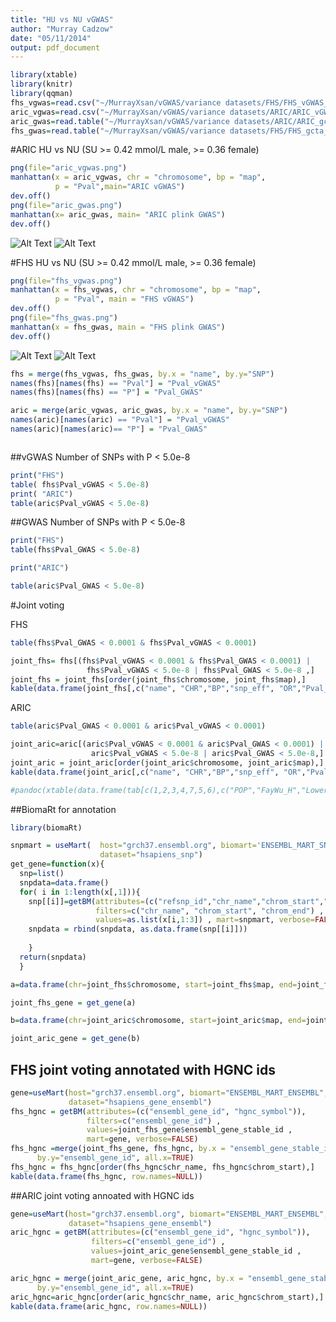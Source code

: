 ```yaml
---
title: "HU vs NU vGWAS"
author: "Murray Cadzow"
date: "05/11/2014"
output: pdf_document
---
```

```r

library(xtable)
library(knitr)
library(qqman)
fhs_vgwas=read.csv("~/MurrayXsan/vGWAS/variance datasets/FHS/FHS_vGWAS_vGWA.csv", header=TRUE)
aric_vgwas=read.csv("~/MurrayXsan/vGWAS/variance datasets/ARIC/ARIC_vGWAS_vGWA.csv", header=TRUE)
aric_gwas=read.table("~/MurrayXsan/vGWAS/variance datasets/ARIC/ARIC_gcta_gwas_tidy.assoc.logistic", header=TRUE)
fhs_gwas=read.table("~/MurrayXsan/vGWAS/variance datasets/FHS/FHS_gcta_gwas_tidy.assoc.logistic", header=TRUE)
```

#ARIC HU vs NU (SU >= 0.42 mmol/L male, >= 0.36 female)

```r
png(file="aric_vgwas.png")
manhattan(x = aric_vgwas, chr = "chromosome", bp = "map", 
          p = "Pval",main="ARIC vGWAS")
dev.off()
png(file="aric_gwas.png")
manhattan(x= aric_gwas, main= "ARIC plink GWAS")
dev.off()
```
![Alt Text](aric_vgwas.png)
![Alt Text](aric_gwas.png)


#FHS HU vs NU (SU >= 0.42 mmol/L male, >= 0.36 female)
```r
png(file="fhs_vgwas.png")
manhattan(x = fhs_vgwas, chr = "chromosome", bp = "map", 
          p = "Pval", main = "FHS vGWAS")
dev.off()
png(file="fhs_gwas.png")
manhattan(x = fhs_gwas, main = "FHS plink GWAS")
dev.off()
```
![Alt Text](fhs_vgwas.png)
![Alt Text](fhs_gwas.png)



```r
fhs = merge(fhs_vgwas, fhs_gwas, by.x = "name", by.y="SNP")
names(fhs)[names(fhs) == "Pval"] = "Pval_vGWAS"
names(fhs)[names(fhs) == "P"] = "Pval_GWAS"

aric = merge(aric_vgwas, aric_gwas, by.x = "name", by.y="SNP")
names(aric)[names(aric) == "Pval"] = "Pval_vGWAS"
names(aric)[names(aric)== "P"] = "Pval_GWAS"



```

##vGWAS
Number of SNPs with P < 5.0e-8
```r
print("FHS")
table( fhs$Pval_vGWAS < 5.0e-8)
print( "ARIC")
table(aric$Pval_vGWAS < 5.0e-8)
```
##GWAS
Number of SNPs with P < 5.0e-8 
```r
print("FHS")
table(fhs$Pval_GWAS < 5.0e-8)

print("ARIC")

table(aric$Pval_GWAS < 5.0e-8)
```
#Joint voting

FHS
```r

table(fhs$Pval_GWAS < 0.0001 & fhs$Pval_vGWAS < 0.0001)

joint_fhs= fhs[(fhs$Pval_vGWAS < 0.0001 & fhs$Pval_GWAS < 0.0001) |
                 fhs$Pval_vGWAS < 5.0e-8 | fhs$Pval_GWAS < 5.0e-8 ,]
joint_fhs = joint_fhs[order(joint_fhs$chromosome, joint_fhs$map),]
kable(data.frame(joint_fhs[,c("name", "CHR","BP","snp_eff", "OR","Pval_GWAS", "Pval_vGWAS")], row.names=NULL))
```

ARIC

```r
table(aric$Pval_GWAS < 0.0001 & aric$Pval_vGWAS < 0.0001)
```
```r
joint_aric=aric[(aric$Pval_vGWAS < 0.0001 & aric$Pval_GWAS < 0.0001) |
                  aric$Pval_vGWAS < 5.0e-8 | aric$Pval_GWAS < 5.0e-8,]
joint_aric = joint_aric[order(joint_aric$chromosome, joint_aric$map),]
kable(data.frame(joint_aric[,c("name", "CHR","BP","snp_eff", "OR","Pval_GWAS", "Pval_vGWAS")], row.names=NULL))

#pandoc(xtable(data.frame(tab[c(1,2,3,4,7,5,6),c("POP","FayWu_H","Lower Quantile","Mean","Upper Quantile")], row.names=NULL)),format = "markup")
```



##BiomaRt for annotation
```r
library(biomaRt)

snpmart = useMart(  host="grch37.ensembl.org", biomart='ENSEMBL_MART_SNP', 
                    dataset="hsapiens_snp")
get_gene=function(x){
  snp=list()
  snpdata=data.frame()
  for( i in 1:length(x[,1])){
    snp[[i]]=getBM(attributes=(c("refsnp_id","chr_name","chrom_start","ensembl_gene_stable_id")),
                   filters=c("chr_name", "chrom_start", "chrom_end") ,
                   values=as.list(x[i,1:3]) , mart=snpmart, verbose=FALSE)
    snpdata = rbind(snpdata, as.data.frame(snp[[i]]))
  
    }
  return(snpdata)
  }
```


```r
a=data.frame(chr=joint_fhs$chromosome, start=joint_fhs$map, end=joint_fhs$map +1)

joint_fhs_gene = get_gene(a)

b=data.frame(chr=joint_aric$chromosome, start=joint_aric$map, end=joint_aric$map +1)

joint_aric_gene = get_gene(b)
```


## FHS joint voting annotated with HGNC ids
```r
gene=useMart(host="grch37.ensembl.org", biomart="ENSEMBL_MART_ENSEMBL", 
             dataset="hsapiens_gene_ensembl")
fhs_hgnc = getBM(attributes=(c("ensembl_gene_id", "hgnc_symbol")),
                 filters=c("ensembl_gene_id") , 
                 values=joint_fhs_gene$ensembl_gene_stable_id , 
                 mart=gene, verbose=FALSE)
fhs_hgnc =merge(joint_fhs_gene, fhs_hgnc, by.x = "ensembl_gene_stable_id", 
      by.y="ensembl_gene_id", all.x=TRUE)
fhs_hgnc = fhs_hgnc[order(fhs_hgnc$chr_name, fhs_hgnc$chrom_start),]
kable(data.frame(fhs_hgnc, row.names=NULL))
```

##ARIC joint voting annoated with HGNC ids

```r
gene=useMart(host="grch37.ensembl.org", biomart="ENSEMBL_MART_ENSEMBL", 
             dataset="hsapiens_gene_ensembl")
aric_hgnc = getBM(attributes=(c("ensembl_gene_id", "hgnc_symbol")),
                  filters=c("ensembl_gene_id") , 
                  values=joint_aric_gene$ensembl_gene_stable_id ,
                  mart=gene, verbose=FALSE)

aric_hgnc = merge(joint_aric_gene, aric_hgnc, by.x = "ensembl_gene_stable_id", 
      by.y="ensembl_gene_id", all.x=TRUE)
aric_hgnc=aric_hgnc[order(aric_hgnc$chr_name, aric_hgnc$chrom_start),]
kable(data.frame(aric_hgnc, row.names=NULL))
```